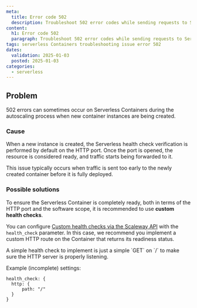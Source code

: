 ```yaml
---
meta:
  title: Error code 502
  description: Troubleshoot 502 error codes while sending requests to Serverless Containers.
content:
  h1: Error code 502
  paragraph: Troubleshoot 502 error codes while sending requests to Serverless Containers.
tags: serverless Containers troubleshooting issue error 502
dates:
  validation: 2025-01-03
  posted: 2025-01-03
categories:
  - serverless
---
```


## Problem

502 errors can sometimes occur on Serverless Containers during the autoscaling process when new container instances are being created.

### Cause

When a new instance is created, the Serverless health check verification is performed by default on the HTTP port. Once the port is opened, the resource is considered ready, and traffic starts being forwarded to it.

This issue typically occurs when traffic is sent too early to the newly created container before it is fully deployed.

### Possible solutions

To ensure the Serverless Container is completely ready, both in terms of the HTTP port and the software scope, it is recommended to use **custom health checks**.

You can configure [Custom health checks via the Scaleway API](https://www.scaleway.com/en/developers/api/serverless-containers/#path-containers-update-an-existing-container) with the `health_check` parameter. In this case, we recommend you implement a custom HTTP route on the Container that returns its readiness status.

<Message type="tip">
  A simple health check to implement is just a simple `GET` on `/` to make sure the HTTP server is properly listening.

  Example (incomplete) settings:
  ```
  health_check: {
    http: {
        path: "/"
    }
  }
  ```
</Message>
